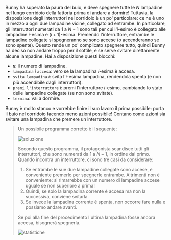 
Bunny ha superato la paura del buio, e deve spegnere tutte le $N$ lampadine nel lungo corridoio della fattoria prima di andare a dormire!
Tuttavia, la disposizione degli interruttori nel corridoio è un po' particolare: ce ne è uno in mezzo a ogni due lampadine vicine, collegato ad entrambe.
In particolare, gli interruttori numerati da $1$ a $N-1$ sono tali per cui l'$i$-esimo è collegato alle lampadine $i$-esima e $(i+1)$-esima.
Premendo l'interruttore, entrambe le lampadine collegate si spegneranno se sono accese (o accenderanno se sono spente).
Questo rende un po' complicato spegnere tutto, quindi Bunny ha deciso non andare troppo per il sottile, e se serve svitare direttamente alcune lampadine.
Hai a disposizione questi blocchi:

- `N`: il numero di lampadine.
- `lampadina` $i$ `accesa`: vero se la lampadina $i$-esima è accesa.
- `svita lampadina` $i$: svita l'$i$-esima lampadina, rendendola spenta (e non più accendibile dagli interruttori).
- `premi l'interruttore` $i$: premi l'interruttore $i$-esimo, cambiando lo stato delle lampadine collegate (se non sono svitate).
- `termina`: vai a dormire.

Bunny è molto stanco e vorrebbe finire il suo lavoro il prima possibile: porta il buio nel corridoio facendo meno azioni possibile!
Contano come azioni sia svitare una lampadina che premere un interruttore.

<Blockly
  customBlocks={customBlocks}
  initialBlocks={initialBlocks}
  testcases={testcases}
  visualizer={Visualizer}
/>

> Un possibile programma corretto è il seguente:
>
> ![soluzione](sol.png)
>
> Secondo questo programma, il protagonista scandisce tutti gli interruttori, che sono
> numerati da $1$ a $N-1$, in ordine dal primo. Quando incontra un interruttore, ci sono
> tre casi da considerare:
> 1. Se entrambe le sue due lampadine collegate sono accese, è conveniente premerlo per spegnerle entrambe. 
>    Altrimenti non è conveniente: si rimarrebbe con un numero di lampadine accese uguale se non superiore a prima! 
> 2. Quindi, se solo la lampadina corrente è accesa ma non la successiva, conviene svitarla.
> 3. Se invece la lampadina corrente è spenta, non occorre fare nulla e possiamo andare avanti.
>
> Se poi alla fine del procedimento l'ultima lampadina fosse ancora accesa, bisognerà spegnerla.
>
> ![statistiche](stats.asy)
